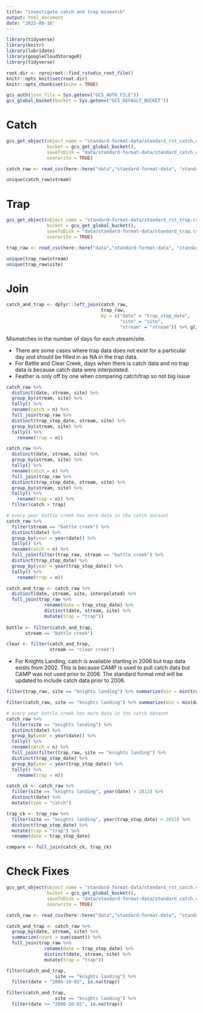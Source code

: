 ```yaml
---
title: "investigate catch and trap mismatch"
output: html_document
date: "2022-08-16"
---
```



```r
library(tidyverse)
library(knitr)
library(lubridate)
library(googleCloudStorageR)
library(tidyverse)

root.dir <- rprojroot::find_rstudio_root_file()
knitr::opts_knit$set(root.dir)
knitr::opts_chunk$set(echo = TRUE)
```

```r
gcs_auth(json_file = Sys.getenv("GCS_AUTH_FILE"))
gcs_global_bucket(bucket = Sys.getenv("GCS_DEFAULT_BUCKET"))
```

# Catch

```r
gcs_get_object(object_name = "standard-format-data/standard_rst_catch.csv",
               bucket = gcs_get_global_bucket(),
               saveToDisk = "data/standard-format-data/standard_catch.csv",
               overwrite = TRUE)

catch_raw <- read_csv(here::here("data","standard-format-data", "standard_catch.csv")) %>% glimpse

unique(catch_raw$stream)
```
# Trap

```r
gcs_get_object(object_name = "standard-format-data/standard_rst_trap.csv",
               bucket = gcs_get_global_bucket(),
               saveToDisk = "data/standard-format-data/standard_trap.csv",
               overwrite = TRUE)

trap_raw <- read_csv(here::here("data","standard-format-data", "standard_trap.csv")) %>% glimpse

unique(trap_raw$stream)
unique(trap_raw$site)
```

# Join 
```r
catch_and_trap <- dplyr::left_join(catch_raw,
                                   trap_raw,
                                   by = c("date" = "trap_stop_date",
                                          "site" = "site",
                                          "stream" = "stream")) %>% glimpse
```

Mismatches in the number of days for each stream/site. 

- There are some cases where trap data does not exist for a particular day and should be filled
in as NA in the trap data.
- For Battle and Clear Creek, days when there is catch data and no trap data is because catch data were interpolated.
- Feather is only off by one when comparing catch/trap so not big issue


```r
catch_raw %>% 
  distinct(date, stream, site) %>% 
  group_by(stream, site) %>% 
  tally() %>% 
  rename(catch = n) %>% 
  full_join(trap_raw %>% 
  distinct(trap_stop_date, stream, site) %>% 
  group_by(stream, site) %>% 
  tally() %>% 
    rename(trap = n))
```


```r
catch_raw %>% 
  distinct(date, stream, site) %>% 
  group_by(stream, site) %>% 
  tally() %>% 
  rename(catch = n) %>% 
  full_join(trap_raw %>% 
  distinct(trap_stop_date, stream, site) %>% 
  group_by(stream, site) %>% 
  tally() %>% 
    rename(trap = n)) %>% 
  filter(catch > trap)
```

```r
# every year battle creek has more data in the catch dataset
catch_raw %>% 
  filter(stream == "battle creek") %>% 
  distinct(date) %>% 
  group_by(year = year(date)) %>% 
  tally() %>% 
  rename(catch = n) %>% 
  full_join(filter(trap_raw, stream == "battle creek") %>% 
  distinct(trap_stop_date) %>% 
  group_by(year = year(trap_stop_date)) %>% 
  tally() %>% 
    rename(trap = n)) 

catch_and_trap <- catch_raw %>% 
  distinct(date, stream, site, interpolated) %>% 
  full_join(trap_raw %>% 
              rename(date = trap_stop_date) %>% 
              distinct(date, stream, site) %>% 
              mutate(trap = "trap"))
            
battle <- filter(catch_and_trap,
       stream == "battle creek")  

clear <- filter(catch_and_trap,
                stream == "clear creek")
```

- For Knights Landing, catch is available starting in 2006 but trap data exists from 2002. This is because CAMP is used to pull catch data but CAMP was not used prior to 2006. The standard format rmd will be updated to include catch data prior to 2006.

```r
filter(trap_raw, site == "knights landing") %>% summarize(min = min(trap_stop_date))

filter(catch_raw, site == "knights landing") %>% summarize(min = min(date))

# every year battle creek has more data in the catch dataset
catch_raw %>% 
  filter(site == "knights landing") %>% 
  distinct(date) %>% 
  group_by(year = year(date)) %>% 
  tally() %>% 
  rename(catch = n) %>% 
  full_join(filter(trap_raw, site == "knights landing") %>% 
  distinct(trap_stop_date) %>% 
  group_by(year = year(trap_stop_date)) %>% 
  tally() %>% 
    rename(trap = n)) 

catch_ck <- catch_raw %>% 
  filter(site == "knights landing", year(date) > 2013) %>% 
  distinct(date) %>% 
  mutate(type = "catch")

trap_ck <- trap_raw %>% 
  filter(site == "knights landing", year(trap_stop_date) > 2013) %>% 
  distinct(trap_stop_date) %>% 
  mutate(trap = "trap") %>% 
  rename(date = trap_stop_date)

compare <- full_join(catch_ck, trap_ck)
```

# Check Fixes


```r
gcs_get_object(object_name = "standard-format-data/standard_rst_catch.csv",
               bucket = gcs_get_global_bucket(),
               saveToDisk = "data/standard-format-data/standard_catch.csv",
               overwrite = TRUE)

catch_raw <- read_csv(here::here("data","standard-format-data", "standard_catch.csv")) %>% glimpse

catch_and_trap <- catch_raw %>% 
  group_by(date, stream, site) %>% 
  summarize(count = sum(count)) %>% 
  full_join(trap_raw %>% 
              rename(date = trap_stop_date) %>% 
              distinct(date, stream, site) %>% 
              mutate(trap = "trap"))

filter(catch_and_trap,
                  site == "knights landing") %>%
  filter(date < "2006-10-02", is.na(trap))

filter(catch_and_trap,
                  site == "knights landing") %>%
  filter(date >= "2006-10-02", is.na(trap))
```